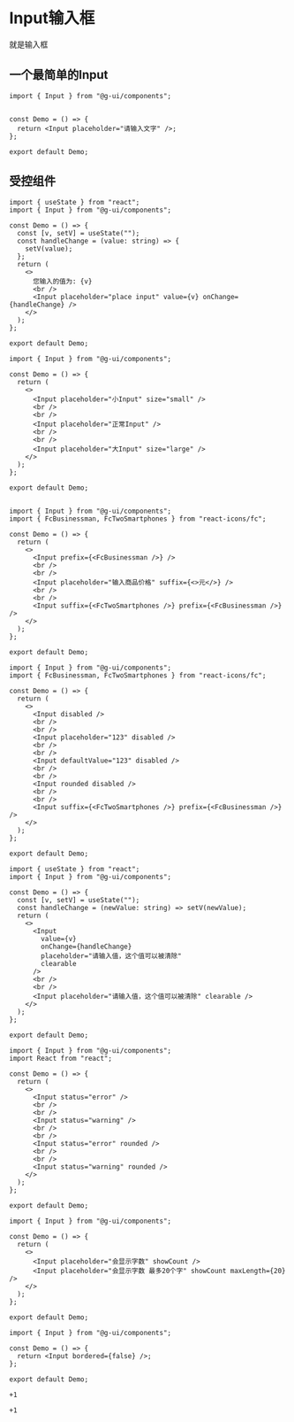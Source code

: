 
# Input输入框

就是输入框

## 一个最简单的Input

<DemoBlock>

<Basic />

```tsx
import { Input } from "@g-ui/components";


const Demo = () => {
  return <Input placeholder="请输入文字" />;
};

export default Demo;
```

</DemoBlock>

## 受控组件

<DemoBlock>

<Controlled />

```tsx
import { useState } from "react";
import { Input } from "@g-ui/components";

const Demo = () => {
  const [v, setV] = useState("");
  const handleChange = (value: string) => {
    setV(value);
  };
  return (
    <>
      您输入的值为: {v}
      <br />
      <Input placeholder="place input" value={v} onChange={handleChange} />
    </>
  );
};

export default Demo;
```

</DemoBlock>


<DemoBlock>

<Size />

```tsx
import { Input } from "@g-ui/components";

const Demo = () => {
  return (
    <>
      <Input placeholder="小Input" size="small" />
      <br />
      <br />
      <Input placeholder="正常Input" />
      <br />
      <br />
      <Input placeholder="大Input" size="large" />
    </>
  );
};

export default Demo;
```

</DemoBlock>

<DemoBlock>

<PrefixAndSuffix />

```tsx

import { Input } from "@g-ui/components";
import { FcBusinessman, FcTwoSmartphones } from "react-icons/fc";

const Demo = () => {
  return (
    <>
      <Input prefix={<FcBusinessman />} />
      <br />
      <br />
      <Input placeholder="输入商品价格" suffix={<>元</>} />
      <br />
      <br />
      <Input suffix={<FcTwoSmartphones />} prefix={<FcBusinessman />} />
    </>
  );
};

export default Demo;
```

</DemoBlock>

<DemoBlock>

<Disabled />

```tsx
import { Input } from "@g-ui/components";
import { FcBusinessman, FcTwoSmartphones } from "react-icons/fc";

const Demo = () => {
  return (
    <>
      <Input disabled />
      <br />
      <br />
      <Input placeholder="123" disabled />
      <br />
      <br />
      <Input defaultValue="123" disabled />
      <br />
      <br />
      <Input rounded disabled />
      <br />
      <br />
      <Input suffix={<FcTwoSmartphones />} prefix={<FcBusinessman />} />
    </>
  );
};

export default Demo;

```

</DemoBlock>


<DemoBlock>

<Clearable />

```tsx
import { useState } from "react";
import { Input } from "@g-ui/components";

const Demo = () => {
  const [v, setV] = useState("");
  const handleChange = (newValue: string) => setV(newValue);
  return (
    <>
      <Input
        value={v}
        onChange={handleChange}
        placeholder="请输入值，这个值可以被清除"
        clearable
      />
      <br />
      <br />
      <Input placeholder="请输入值，这个值可以被清除" clearable />
    </>
  );
};

export default Demo;

```

</DemoBlock>


<DemoBlock>

<Status />

```tsx
import { Input } from "@g-ui/components";
import React from "react";

const Demo = () => {
  return (
    <>
      <Input status="error" />
      <br />
      <br />
      <Input status="warning" />
      <br />
      <br />
      <Input status="error" rounded />
      <br />
      <br />
      <Input status="warning" rounded />
    </>
  );
};

export default Demo;
```

</DemoBlock>

<DemoBlock>

<ShowCount />

```tsx
import { Input } from "@g-ui/components";

const Demo = () => {
  return (
    <>
      <Input placeholder="会显示字数" showCount />
      <Input placeholder="会显示字数 最多20个字" showCount maxLength={20} />
    </>
  );
};

export default Demo;

```

</DemoBlock>


<DemoBlock>

<Borderless />

```tsx
import { Input } from "@g-ui/components";

const Demo = () => {
  return <Input bordered={false} />;
};

export default Demo;
```

</DemoBlock>



<DemoBlock>

<AddOn />

```tsx
+1
```

</DemoBlock>


<DemoBlock>

<Password />

```tsx
+1
```

</DemoBlock>